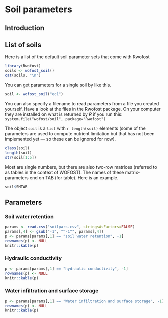 # Soil parameters

## Introduction 

## List of soils

Here is a list of the default soil parameter sets that come with Rwofost

```r
library(Rwofost)
soils <- wofost_soil()
cat(soils, "\n")
```

You can get parameters for a single soil by like this. 

```r
soil <- wofost_soil("ec1")
```

You can also specify a filename to read parameters from a file you created yourself. Have a look at the files in the Rwofost package. On your computer they are installed on what is returned by *R* if you run this: `system.file("wofost/soil", package="Rwofost")`

The object `soil` is a `list` with `r length(soil)` elements (some of the parameters are used to compute nutrient limitation but that has not been implemented yet --- so these can be ignored for now). 

```r
class(soil)
length(soil)
str(soil[1:5])
```

Most are single numbers, but there are also two-row matrices (referred to as tables in the context of WOFOST). The names of these matrix-parameters end on TAB (for table). Here is an example. 

```r
soil$SMTAB
```

## Parameters
	
### Soil water retention


```r
params <- read.csv("soilpars.csv", stringsAsFactors=FALSE)
params[,4] <- gsub("-1", "^-1^", params[,4])
p <- params[params[,1] == "soil water retention", -1]
rownames(p) <- NULL
knitr::kable(p)
```

### Hydraulic conductivity


```r
p <- params[params[,1] == "hydraulic conductivity", -1]
rownames(p) <- NULL
knitr::kable(p)
```

### Water infiltration and surface storage

```r
p <- params[params[,1] == "Water infiltration and surface storage", -1]
rownames(p) <- NULL
knitr::kable(p)
```

